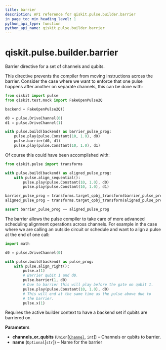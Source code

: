 ```yaml
---
title: barrier
description: API reference for qiskit.pulse.builder.barrier
in_page_toc_min_heading_level: 1
python_api_type: function
python_api_name: qiskit.pulse.builder.barrier
---
```


# qiskit.pulse.builder.barrier

<Function id="qiskit.pulse.builder.barrier" github="https://github.com/qiskit/qiskit/tree/stable/0.20/qiskit/pulse/builder.py" signature="barrier(*channels_or_qubits, name=None)">
  Barrier directive for a set of channels and qubits.

  This directive prevents the compiler from moving instructions across the barrier. Consider the case where we want to enforce that one pulse happens after another on separate channels, this can be done with:

  ```python
  from qiskit import pulse
  from qiskit.test.mock import FakeOpenPulse2Q

  backend = FakeOpenPulse2Q()

  d0 = pulse.DriveChannel(0)
  d1 = pulse.DriveChannel(1)

  with pulse.build(backend) as barrier_pulse_prog:
      pulse.play(pulse.Constant(10, 1.0), d0)
      pulse.barrier(d0, d1)
      pulse.play(pulse.Constant(10, 1.0), d1)
  ```

  Of course this could have been accomplished with:

  ```python
  from qiskit.pulse import transforms

  with pulse.build(backend) as aligned_pulse_prog:
      with pulse.align_sequential():
          pulse.play(pulse.Constant(10, 1.0), d0)
          pulse.play(pulse.Constant(10, 1.0), d1)

  barrier_pulse_prog = transforms.target_qobj_transform(barrier_pulse_prog)
  aligned_pulse_prog = transforms.target_qobj_transform(aligned_pulse_prog)

  assert barrier_pulse_prog == aligned_pulse_prog
  ```

  The barrier allows the pulse compiler to take care of more advanced scheduling alignment operations across channels. For example in the case where we are calling an outside circuit or schedule and want to align a pulse at the end of one call:

  ```python
  import math

  d0 = pulse.DriveChannel(0)

  with pulse.build(backend) as pulse_prog:
      with pulse.align_right():
          pulse.x(1)
          # Barrier qubit 1 and d0.
          pulse.barrier(1, d0)
          # Due to barrier this will play before the gate on qubit 1.
          pulse.play(pulse.Constant(10, 1.0), d0)
          # This will end at the same time as the pulse above due to
          # the barrier.
          pulse.x(1)
  ```

  <Admonition title="Note" type="note">
    Requires the active builder context to have a backend set if qubits are barriered on.
  </Admonition>

  **Parameters**

  *   **channels\_or\_qubits** (`Union`\[[`Channel`](pulse#qiskit.pulse.channels.Channel "qiskit.pulse.channels.Channel"), `int`]) – Channels or qubits to barrier.
  *   **name** (`Optional`\[`str`]) – Name for the barrier
</Function>

